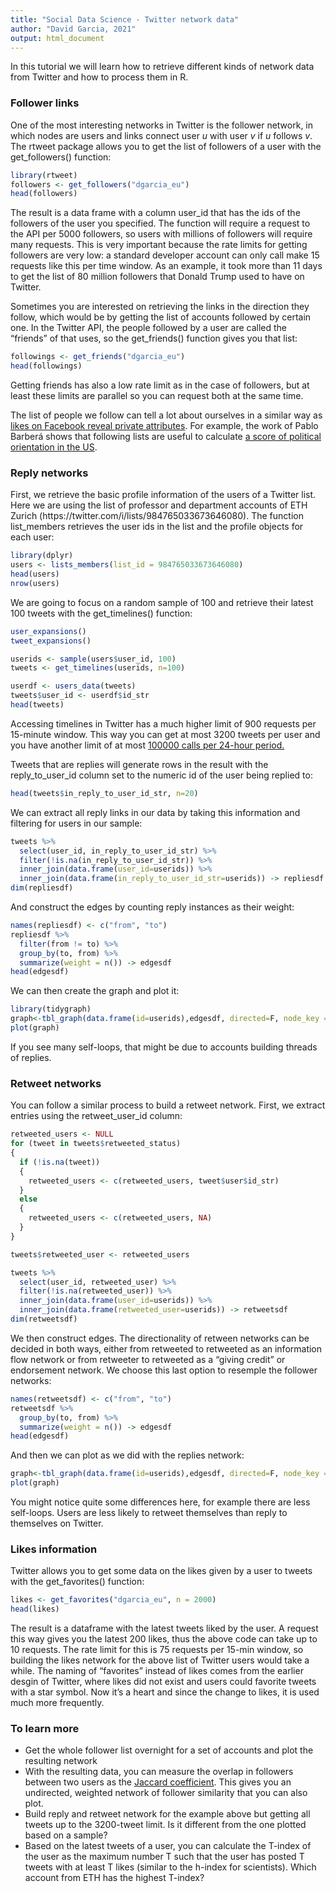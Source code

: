 ```yaml
---
title: "Social Data Science - Twitter network data"
author: "David Garcia, 2021"
output: html_document
---
```


In this tutorial we will learn how to retrieve different kinds of network data from Twitter and how to process them in R.

### Follower links

One of the most interesting networks in Twitter is the follower network, in which nodes are users and links connect user $u$ with user $v$ if $u$ follows $v$. The rtweet package allows you to get the list of followers of a user with the get_followers() function:
```r
library(rtweet)
followers <- get_followers("dgarcia_eu")
head(followers)
```

The result is a data frame with a column user_id that has the ids of the followers of the user you specified. The function will require a request to the API per 5000 followers, so users with millions of followers will require many requests. This is very important because the rate limits for getting followers are very low: a standard developer account can only call make 15 requests like this per time window. As an example, it took more than 11 days to get the list of 80 million followers that Donald Trump used to have on Twitter.

Sometimes you are interested on retrieving the links in the direction they follow, which would be by getting the list of accounts followed by certain one. In the Twitter API, the people followed by a user are called the "friends" of that uses, so the get_friends() function gives you that list:

```r
followings <- get_friends("dgarcia_eu")
head(followings)
```

Getting friends has also a low rate limit as in the case of followers, but at least these limits are parallel so you can request both at the same time.

The list of people we follow can tell a lot about ourselves in a similar way as [likes on Facebook reveal private attributes](https://www.pnas.org/content/110/15/5802). For example, the work of Pablo Barberá shows that following lists are useful to calculate [a score of political orientation in the US](https://journals.sagepub.com/doi/abs/10.1177/0956797615594620).

### Reply networks

First, we retrieve the basic profile information of the users of a Twitter list. Here we are using the list of professor and department accounts of ETH Zurich (https://twitter.com/i/lists/984765033673646080). The function list_members retrieves the user ids in the list and the profile objects for each user:

```r
library(dplyr)
users <- lists_members(list_id = 984765033673646080)
head(users)
nrow(users)
```

We are going to focus on a random sample of 100 and retrieve their latest 100 tweets with the get_timelines() function:

```r
user_expansions()
tweet_expansions()

userids <- sample(users$user_id, 100)
tweets <- get_timelines(userids, n=100)

userdf <- users_data(tweets)
tweets$user_id <- userdf$id_str
head(tweets)
```

Accessing timelines in Twitter has a much higher limit of 900 requests per 15-minute window. This way you can get at most 3200 tweets per user and you have another limit of at most [100000 calls per 24-hour period.](https://developer.twitter.com/en/docs/twitter-api/v1/tweets/timelines/api-reference/get-statuses-user_timeline)

Tweets that are replies will generate rows in the result with the reply_to_user_id column set to the numeric id of the user being replied to:
```r
head(tweets$in_reply_to_user_id_str, n=20)
```
We can extract all reply links in our data by taking this information and filtering for users in our sample:
```r
tweets %>% 
  select(user_id, in_reply_to_user_id_str) %>% 
  filter(!is.na(in_reply_to_user_id_str)) %>% 
  inner_join(data.frame(user_id=userids)) %>%
  inner_join(data.frame(in_reply_to_user_id_str=userids)) -> repliesdf
dim(repliesdf)
```

And construct the edges by counting reply instances as their weight:
```r
names(repliesdf) <- c("from", "to")
repliesdf %>% 
  filter(from != to) %>%
  group_by(to, from) %>%
  summarize(weight = n()) -> edgesdf
head(edgesdf)
```

We can then create the graph and plot it:
```r
library(tidygraph)
graph<-tbl_graph(data.frame(id=userids),edgesdf, directed=F, node_key = "id")
plot(graph)
```

If you see many self-loops, that might be due to accounts building threads of replies.

### Retweet networks

You can follow a similar process to build a retweet network. First, we extract entries using the retweet_user_id column:

```r

retweeted_users <- NULL
for (tweet in tweets$retweeted_status)
{
  if (!is.na(tweet))
  {
    retweeted_users <- c(retweeted_users, tweet$user$id_str)
  }
  else
  {
    retweeted_users <- c(retweeted_users, NA)
  }
}

tweets$retweeted_user <- retweeted_users

tweets %>% 
  select(user_id, retweeted_user) %>% 
  filter(!is.na(retweeted_user)) %>% 
  inner_join(data.frame(user_id=userids)) %>%
  inner_join(data.frame(retweeted_user=userids)) -> retweetsdf
dim(retweetsdf)
```

We then construct edges. The directionality of retween networks can be decided in both ways, either from retweeted to retweeted as an information flow network or from retweeter to retweeted as a "giving credit" or endorsement network. We choose this last option to resemple the follower networks:
```r
names(retweetsdf) <- c("from", "to")
retweetsdf %>% 
  group_by(to, from) %>%
  summarize(weight = n()) -> edgesdf
head(edgesdf)
```

And then we can plot as we did with the replies network:
```r
graph<-tbl_graph(data.frame(id=userids),edgesdf, directed=F, node_key = "id")
plot(graph)
```

You might notice quite some differences here, for example there are less self-loops. Users are less likely to retweet themselves than reply to themselves on Twitter.

### Likes information

Twitter allows you to get some data on the likes given by a user to tweets with the get_favorites() function:

```r
likes <- get_favorites("dgarcia_eu", n = 2000)
head(likes)
```

The result is a dataframe with the latest tweets liked by the user. A request this way gives you the latest 200 likes, thus the above code can take up to 10 requests. The rate limit for this is 75 requests per 15-min window, so building the likes network for the above list of Twitter users would take a while. 
The naming of "favorites" instead of likes comes from the earlier desgin of Twitter, where likes did not exist and users could favorite tweets with a star symbol. Now it's a heart and since the change to likes, it is used much more frequently.

### To learn more

- Get the whole follower list overnight for a set of accounts and plot the resulting network
- With the resulting data, you can measure the overlap in followers between two users as the [Jaccard coefficient](https://en.wikipedia.org/wiki/Jaccard_index). This gives you an undirected, weighted network of follower similarity that you can also plot.
- Build reply and retweet network for the example above but getting all tweets up to the 3200-tweet limit. Is it different from the one plotted based on a sample?
- Based on the latest tweets of a user, you can calculate the T-index of the user as the maximum number T such that the user has posted T tweets with at least T likes (similar to the h-index for scientists). Which account from ETH has the highest T-index?

